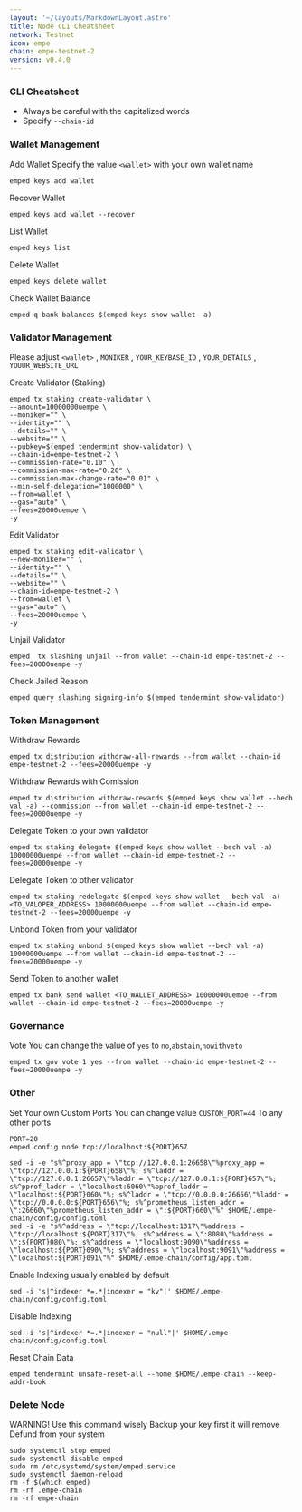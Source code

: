 ```yaml
---
layout: '~/layouts/MarkdownLayout.astro'
title: Node CLI Cheatsheet
network: Testnet
icon: empe
chain: empe-testnet-2
version: v0.4.0
---
```


### CLI Cheatsheet

- Always be careful with the capitalized words
- Specify `--chain-id`

### Wallet Management

Add Wallet
Specify the value `<wallet>` with your own wallet name

```
emped keys add wallet
```

Recover Wallet
```
emped keys add wallet --recover
```

List Wallet
```
emped keys list
```

Delete Wallet
```
emped keys delete wallet
```

Check Wallet Balance
```
emped q bank balances $(emped keys show wallet -a)
```

### Validator Management

Please adjust `<wallet>` , `MONIKER` , `YOUR_KEYBASE_ID` , `YOUR_DETAILS` , `YOUUR_WEBSITE_URL`

Create Validator (Staking)
```
emped tx staking create-validator \
--amount=10000000uempe \
--moniker="" \
--identity="" \
--details="" \
--website="" \
--pubkey=$(emped tendermint show-validator) \
--chain-id=empe-testnet-2 \
--commission-rate="0.10" \
--commission-max-rate="0.20" \
--commission-max-change-rate="0.01" \
--min-self-delegation="1000000" \
--from=wallet \
--gas="auto" \
--fees=20000uempe \
-y
```

Edit Validator
```
emped tx staking edit-validator \
--new-moniker="" \
--identity="" \
--details="" \
--website="" \
--chain-id=empe-testnet-2 \
--from=wallet \
--gas="auto" \
--fees=20000uempe \
-y
```


Unjail Validator
```
emped  tx slashing unjail --from wallet --chain-id empe-testnet-2 --fees=20000uempe -y
```

Check Jailed Reason
```
emped query slashing signing-info $(emped tendermint show-validator)
```

### Token Management

Withdraw Rewards
```
emped tx distribution withdraw-all-rewards --from wallet --chain-id empe-testnet-2 --fees=20000uempe -y
```

Withdraw Rewards with Comission
```
emped tx distribution withdraw-rewards $(emped keys show wallet --bech val -a) --commission --from wallet --chain-id empe-testnet-2 --fees=20000uempe -y
```

Delegate Token to your own validator
```
emped tx staking delegate $(emped keys show wallet --bech val -a) 10000000uempe --from wallet --chain-id empe-testnet-2 --fees=20000uempe -y
```

Delegate Token to other validator
```
emped tx staking redelegate $(emped keys show wallet --bech val -a) <TO_VALOPER_ADDRESS> 10000000uempe --from wallet --chain-id empe-testnet-2 --fees=20000uempe -y
```

Unbond Token from your validator
```
emped tx staking unbond $(emped keys show wallet --bech val -a) 10000000uempe --from wallet --chain-id empe-testnet-2 --fees=20000uempe -y
```

Send Token to another wallet
```
emped tx bank send wallet <TO_WALLET_ADDRESS> 10000000uempe --from wallet --chain-id empe-testnet-2 --fees=20000uempe -y
```

### Governance 

Vote
You can change the value of `yes` to `no`,`abstain`,`nowithveto`

```
emped tx gov vote 1 yes --from wallet --chain-id empe-testnet-2 --fees=20000uempe -y
```

### Other

Set Your own Custom Ports
You can change value `CUSTOM_PORT=44` To any other ports
```
PORT=20
emped config node tcp://localhost:${PORT}657
```
```
sed -i -e "s%^proxy_app = \"tcp://127.0.0.1:26658\"%proxy_app = \"tcp://127.0.0.1:${PORT}658\"%; s%^laddr = \"tcp://127.0.0.1:26657\"%laddr = \"tcp://127.0.0.1:${PORT}657\"%; s%^pprof_laddr = \"localhost:6060\"%pprof_laddr = \"localhost:${PORT}060\"%; s%^laddr = \"tcp://0.0.0.0:26656\"%laddr = \"tcp://0.0.0.0:${PORT}656\"%; s%^prometheus_listen_addr = \":26660\"%prometheus_listen_addr = \":${PORT}660\"%" $HOME/.empe-chain/config/config.toml
sed -i -e "s%^address = \"tcp://localhost:1317\"%address = \"tcp://localhost:${PORT}317\"%; s%^address = \":8080\"%address = \":${PORT}080\"%; s%^address = \"localhost:9090\"%address = \"localhost:${PORT}090\"%; s%^address = \"localhost:9091\"%address = \"localhost:${PORT}091\"%" $HOME/.empe-chain/config/app.toml
```

Enable Indexing usually enabled by default
```
sed -i 's|^indexer *=.*|indexer = "kv"|' $HOME/.empe-chain/config/config.toml
```

Disable Indexing
```
sed -i 's|^indexer *=.*|indexer = "null"|' $HOME/.empe-chain/config/config.toml
```

Reset Chain Data
```
emped tendermint unsafe-reset-all --home $HOME/.empe-chain --keep-addr-book
```

### Delete Node

WARNING! Use this command wisely 
Backup your key first it will remove Defund from your system

```
sudo systemctl stop emped
sudo systemctl disable emped
sudo rm /etc/systemd/system/emped.service
sudo systemctl daemon-reload
rm -f $(which emped)
rm -rf .empe-chain
rm -rf empe-chain
```
